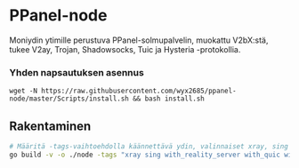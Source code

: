 # PPanel-node

Moniydin ytimille perustuva PPanel-solmupalvelin, muokattu V2bX:stä, tukee V2ay, Trojan, Shadowsocks, Tuic ja Hysteria -protokollia.

### Yhden napsautuksen asennus

```
wget -N https://raw.githubusercontent.com/wyx2685/ppanel-node/master/Scripts/install.sh && bash install.sh
```

## Rakentaminen

```bash
# Määritä -tags-vaihtoehdolla käännettävä ydin, valinnaiset xray, sing
go build -v -o ./node -tags "xray sing with_reality_server with_quic with_grpc with_utls with_wireguard with_acme" -trimpath -ldflags "-s -w -buildid="
```


<Giscus />
